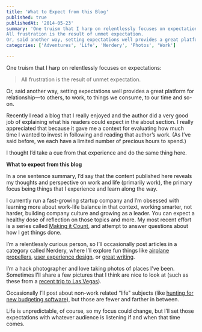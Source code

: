 ```yaml
---
title: 'What to Expect from this Blog'
published: true
publishedAt: '2014-05-23'
summary: 'One truism that I harp on relentlessly focuses on expectations:
All frustration is the result of unmet expectation.
Or, said another way, setting expectations well provides a great platform for relati...'
categories: ['Adventures', 'Life', 'Nerdery', 'Photos', 'Work']

---
```


One truism that I harp on relentlessly focuses on expectations:

> All frustration is the result of unmet expectation.

Or, said another way, setting expectations well provides a great platform for relationship—to others, to work, to things we consume, to our time and so-on.

Recently I read a blog that I really enjoyed and the author did a very good job of explaining what his readers could expect in the about section. I really appreciated that because it gave me a context for evaluating how much time I wanted to invest in following and reading that author’s work. (As I’ve said before, we each have a limited number of precious hours to spend.)

I thought I’d take a cue from that experience and do the same thing here.

**What to expect from this blog**

In a one sentence summary, I’d say that the content published here reveals my thoughts and perspective on work and life (primarily work), the primary focus being things that I experience and learn along the way.

I currently run a fast-growing startup company and I’m obsessed with learning more about work-life balance in that context, working smarter, not harder, building company culture and growing as a leader. You can expect a healthy dose of reflection on those topics and more. My most recent effort is a series called [Making it Count](/blog/making-it-count-introduction), and attempt to answer questions about how I get things done.

I’m a relentlessly curious person, so I’ll occasionally post articles in a category called Nerdery, where I’ll explore fun things like [airplane propellers](/blog/airplane-propellers-as-a-nearly-perfect-version-one), [user experience design](/blog/user-experience-fail-no-ice-cream-for-you), or [great writing](/blog/a-pirate-needs-the-sight-of-the-sea).

I’m a hack photographer and love taking photos of places I’ve been. Sometimes I’ll share a few pictures that I think are nice to look at (such as these from a [recent trip to Las Vegas](/blog/a-few-photos-from-vegas)).

Occasionally I’ll post about non-work related “life" subjects (like [hunting for new budgeting software](/blog/on-the-hunt-for-new-budgeting-software)), but those are fewer and farther in between.

Life is unpredictable, of course, so my focus could change, but I’ll set those expectations with whatever audience is listening if and when that time comes.
